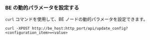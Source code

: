 ### BE の動的パラメータを設定する

`curl` コマンドを使用して、BE ノードの動的パラメータを設定できます。

```Shell
curl -XPOST http://be_host:http_port/api/update_config?<configuration_item>=<value>
```